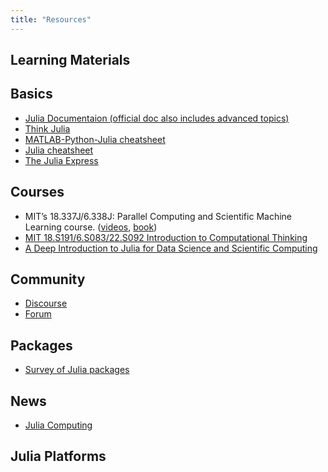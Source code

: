 ```yaml
---
title: "Resources"
---
```


## Learning Materials



## Basics
- [Julia Documentaion (official doc also includes advanced topics)](https://docs.julialang.org/en/v1/)
- [Think Julia](https://benlauwens.github.io/ThinkJulia.jl/latest/book.html)
- [MATLAB-Python-Julia cheatsheet](https://cheatsheets.quantecon.org/)
- [Julia cheatsheet](https://cheatsheets.quantecon.org/julia-cheatsheet.html)
- [The Julia Express](http://bogumilkaminski.pl/files/julia_express.pdf)

## Courses
- MIT's 18.337J/6.338J: Parallel Computing and Scientific Machine Learning course. ([videos](https://www.youtube.com/watch?v=3IoqyXmAAkU&list=PLCAl7tjCwWyGjdzOOnlbGnVNZk0kB8VSa), [book](https://github.com/SciML/SciMLBook))
- [ MIT 18.S191/6.S083/22.S092
Introduction to Computational Thinking](https://computationalthinking.mit.edu/Spring21/)
- [A Deep Introduction to Julia for Data Science and Scientific Computing](http://ucidatascienceinitiative.github.io/IntroToJulia/)

## Community

- [Discourse](https://discourse.julialang.org/)
- [Forum](https://forem.julialang.org/)


## Packages

- [Survey of Julia packages](https://sosiristseng.github.io/julia-pkgs/#/)

## News

- [Julia Computing](https://juliacomputing.com/)


## Julia Platforms